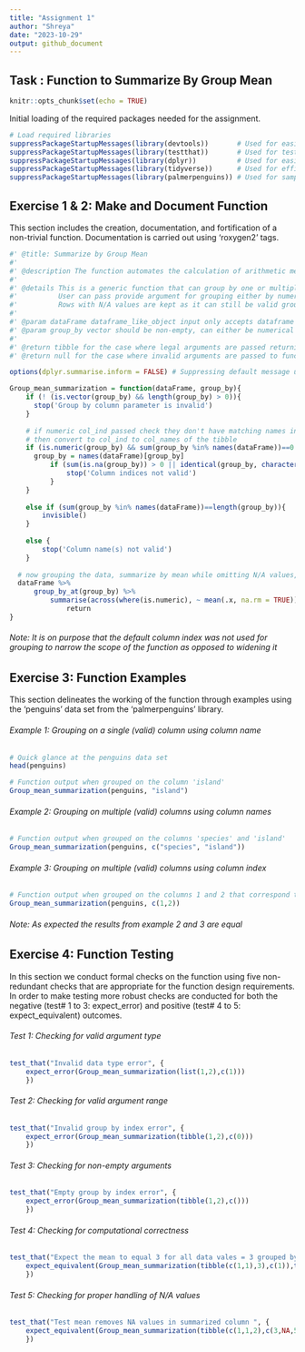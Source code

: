 ```yaml
---
title: "Assignment 1"
author: "Shreya"
date: "2023-10-29"
output: github_document
---
```


## Task : Function to Summarize By Group Mean

```r
knitr::opts_chunk$set(echo = TRUE)
```

Initial loading of the required packages needed for the assignment.

```r
# Load required libraries
suppressPackageStartupMessages(library(devtools))       # Used for easier R function aiding with package development
suppressPackageStartupMessages(library(testthat))       # Used for testing function
suppressPackageStartupMessages(library(dplyr))          # Used for easier data manipulation
suppressPackageStartupMessages(library(tidyverse))      # Used for efficient data science workflow implementation
suppressPackageStartupMessages(library(palmerpenguins)) # Used for sample data to showcase examples
```

## Exercise 1 & 2: Make and Document Function

This section includes the creation, documentation, and fortification of a non-trivial function. Documentation is carried out using 'roxygen2' tags.

```r
#' @title: Summarize by Group Mean
#'
#' @description The function automates the calculation of arithmetic mean operating on and summarizing by the grouping chosen by the user
#' 
#' @details This is a generic function that can group by one or multiple levels passed by the user
#'          User can pass provide argument for grouping either by numerical index or column name because both ways are used in practice 
#'          Rows with N/A values are kept as it can still be valid grouping combinations. Thus N/A values are treated via omission in the calculation of mean
#' 
#' @param dataFrame dataframe_like_object input only accepts dataframe or tibbular data & hence the chosen name to indicate the inclusion of both
#' @param group_by vector should be non-empty, can either be numerical or string thus the chosen name is kept generic
#' 
#' @return tibble for the case where legal arguments are passed returning values of calculated mean for numeric columns not used in grouping
#' @return null for the case where invalid arguments are passed to function along with error message   

options(dplyr.summarise.inform = FALSE) # Suppressing default message using global option

Group_mean_summarization = function(dataFrame, group_by){
    if (! (is.vector(group_by) && length(group_by) > 0)){
      stop('Group by column parameter is invalid')
    }
    
    # if numeric col_ind passed check they don't have matching names in the tibble
    # then convert to col_ind to col_names of the tibble
    if (is.numeric(group_by) && sum(group_by %in% names(dataFrame))==0 ){
      group_by = names(dataFrame)[group_by]
          if (sum(is.na(group_by)) > 0 || identical(group_by, character(0)) ) { # Ensuring no column index is out of bounds
              stop('Column indices not valid')
          }
    } 
    
    else if (sum(group_by %in% names(dataFrame))==length(group_by)){   # if reached here then ensuring all input vector elements are legal column names
        invisible()
    }
  
    else {
        stop('Column name(s) not valid')
    }
  
  # now grouping the data, summarize by mean while omitting N/A values, and return
  dataFrame %>% 
      group_by_at(group_by) %>%
          summarise(across(where(is.numeric), ~ mean(.x, na.rm = TRUE))) %>% 
              return
}
```

###### Note: It is on purpose that the default column index was not used for grouping to narrow the scope of the function as opposed to widening it

## Exercise 3: Function Examples

This section delineates the working of the function through examples using the 'penguins' data set from the 'palmerpenguins' library.

###### Example 1: Grouping on a single (valid) column using column name

```r
# Quick glance at the penguins data set
head(penguins)

# Function output when grouped on the column 'island'
Group_mean_summarization(penguins, "island")
```

###### Example 2: Grouping on multiple (valid) columns using column names

```r
# Function output when grouped on the columns 'species' and 'island'
Group_mean_summarization(penguins, c("species", "island"))
```

###### Example 3: Grouping on multiple (valid) columns using column index

```r
# Function output when grouped on the columns 1 and 2 that correspond to 'species' and 'island'
Group_mean_summarization(penguins, c(1,2))
```

###### Note: As expected the results from example 2 and 3 are equal

## Exercise 4: Function Testing

In this section we conduct formal checks on the function using five non-redundant checks that are appropriate for the function design requirements. In order to make testing more robust checks are conducted for both the negative (test# 1 to 3: expect_error) and positive (test# 4 to 5: expect_equivalent) outcomes.

###### Test 1: Checking for valid argument type

```r
test_that("Invalid data type error", {
    expect_error(Group_mean_summarization(list(1,2),c(1)))
    })
```

###### Test 2: Checking for valid argument range

```r
test_that("Invalid group by index error", {
    expect_error(Group_mean_summarization(tibble(1,2),c(0)))
    })
```

###### Test 3: Checking for non-empty arguments

```r
test_that("Empty group by index error", {
    expect_error(Group_mean_summarization(tibble(1,2),c()))
    })
```

###### Test 4: Checking for computational correctness

```r
test_that("Expect the mean to equal 3 for all data vales = 3 grouped by first index", {
    expect_equivalent(Group_mean_summarization(tibble(c(1,1),3),c(1)),tibble(c(1),c(3)))
    })
```

###### Test 5: Checking for proper handling of N/A values

```r
test_that("Test mean removes NA values in summarized column ", {
    expect_equivalent(Group_mean_summarization(tibble(c(1,1,2),c(3,NA,5)),c(1)),tibble(c(1,2),c(3,5)))
    })
```

